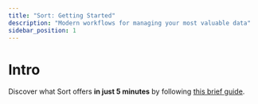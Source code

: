 ```yaml
---
title: "Sort: Getting Started"
description: "Modern workflows for managing your most valuable data"
sidebar_position: 1
---
```


# Intro

Discover what Sort offers **in just 5 minutes** by following [this brief guide](/docs/tutorials/quick-start.mdx).

